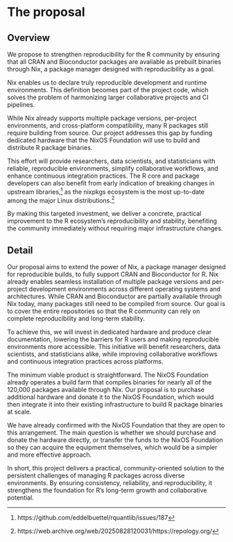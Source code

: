 # The proposal
<!--
This is where the proposal should be outlined.
-->

## Overview
<!--
At a high-level address what your proposal is and how it will address the
problem identified. Highlight any benefits to the R Community that follow from
solving the problem. This should be your most compelling section.
-->

We propose to strengthen reproducibility for the R community by ensuring that all CRAN and Bioconductor
packages are available as prebuilt binaries through Nix, a package manager designed with reproducibility as a
goal.

Nix enables us to declare truly reproducible development and runtime
environments. This definition becomes part of the project code,
which solves the problem of harmonizing larger collaborative projects and CI
pipelines.

While Nix already supports multiple package versions, per-project environments, and cross-platform compatibility,
many R packages still require building from source. Our project addresses this gap by funding
dedicated hardware that the NixOS Foundation will use to build and distribute R package binaries.

This effort will provide researchers, data scientists, and statisticians with reliable, reproducible environments,
simplify collaborative workflows, and enhance continuous integration practices.
The R core and package developers can also benefit from early indication of breaking
changes in upstream libraries,[^quantlib] as the nixpkgs ecosystem is the most up-to-date
among the major Linux distributions.[^repology]

By making this targeted investment, we deliver a concrete, practical improvement to the R ecosystem’s
reproducibility and stability, benefiting the community immediately without requiring major infrastructure changes.

[^quantlib]: https://github.com/eddelbuettel/rquantlib/issues/187

[^repology]: https://web.archive.org/web/20250828120031/https://repology.org/

## Detail
<!--
Go into more detail about the specifics of the project and it delivers against the problem.


Depending on project type the detail section should include:

 - [ ] Minimum Viable Product
 - [ ] Architecture
 - [ ] Assumptions
-->

Our proposal aims to extend the power of Nix, a package manager designed for reproducible builds,
to fully support CRAN and Bioconductor for R. Nix already enables seamless installation of multiple
package versions and per-project development environments across different operating systems and architectures.
While CRAN and Bioconductor are partially available through Nix today, many packages still need to be compiled from source.
Our goal is to cover the entire repositories so that the R community can rely on complete reproducibility and long-term stability.

To achieve this, we will invest in dedicated hardware and produce clear documentation,
lowering the barriers for R users and making reproducible environments more accessible.
This initiative will benefit researchers, data scientists, and statisticians alike,
while improving collaborative workflows and continuous integration practices across platforms.

The minimum viable product is straightforward. The NixOS Foundation already operates a build farm that
compiles binaries for nearly all of the 120,000 packages available through Nix. Our proposal is to purchase
additional hardware and donate it to the NixOS Foundation, which would then integrate it into their
existing infrastructure to build R package binaries at scale.

We have already confirmed with the NixOS Foundation that they are open to this arrangement.
The main question is whether we should purchase and donate the hardware directly,
or transfer the funds to the NixOS Foundation so they can acquire the equipment themselves, which would
be a simpler and more effective approach.

In short, this project delivers a practical, community-oriented solution to the persistent
challenges of managing R packages across diverse environments.
By ensuring consistency, reliability, and reproducibility,
it strengthens the foundation for R’s long-term growth and collaborative potential.

